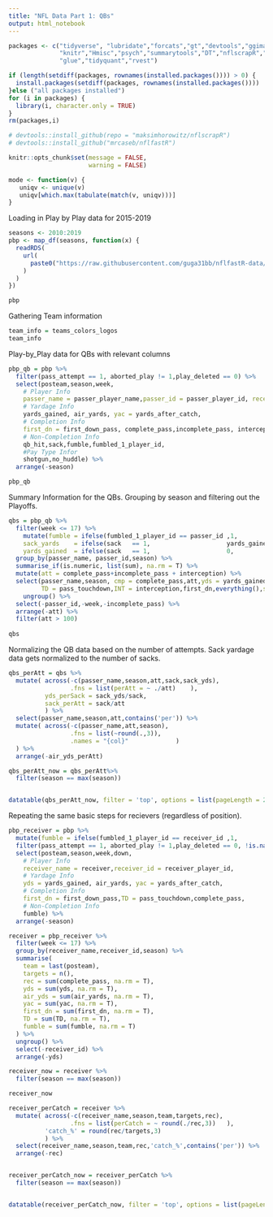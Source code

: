---
title: "NFL Data Part 1: QBs"
output: html_notebook
---

```{r Loading Packaages, message=FALSE, warning=FALSE}
packages <- c("tidyverse", "lubridate","forcats","gt","devtools","ggimage",
              "knitr","Hmisc","psych","summarytools","DT","nflscrapR","nflfastR",
              "glue","tidyquant","rvest")

if (length(setdiff(packages, rownames(installed.packages()))) > 0) {
  install.packages(setdiff(packages, rownames(installed.packages())))  
}else ("all packages installed")
for (i in packages) {
  library(i, character.only = TRUE)
}
rm(packages,i)

# devtools::install_github(repo = "maksimhorowitz/nflscrapR")
# devtools::install_github("mrcaseb/nflfastR")

knitr::opts_chunk$set(message = FALSE,
                      warning = FALSE)

mode <- function(v) {
   uniqv <- unique(v)
   uniqv[which.max(tabulate(match(v, uniqv)))]
}
```

Loading in Play by Play data for 2015-2019

```{r Querying the Data, message=FALSE, warning=FALSE}
seasons <- 2010:2019
pbp <- map_df(seasons, function(x) {
  readRDS(
    url(
      paste0("https://raw.githubusercontent.com/guga31bb/nflfastR-data/master/data/play_by_play_",x,".rds")
    )
  )
})

pbp
```

Gathering Team information

```{r Team Data}

team_info = teams_colors_logos
team_info

```

Play-by_Play data for QBs with relevant columns

```{r Wrangling QB PBP Data, message=FALSE, warning=FALSE}
pbp_qb = pbp %>% 
  filter(pass_attempt == 1, aborted_play != 1,play_deleted == 0) %>% 
  select(posteam,season,week,
    # Player Info
    passer_name = passer_player_name,passer_id = passer_player_id, receiver_name = receiver,receiver_id = receiver_player_id,
    # Yardage Info
    yards_gained, air_yards, yac = yards_after_catch, 
    # Completion Info
    first_dn = first_down_pass, complete_pass,incomplete_pass, interception, pass_touchdown,
    # Non-Completion Info
    qb_hit,sack,fumble,fumbled_1_player_id,
    #Pay Type Infor
    shotgun,no_huddle) %>% 
  arrange(-season)

pbp_qb
```

Summary Information for the QBs. Grouping by season and filtering out the Playoffs.

```{r Summarise the QB data ,message=FALSE, warning=FALSE}
qbs = pbp_qb %>% 
  filter(week <= 17) %>% 
    mutate(fumble = ifelse(fumbled_1_player_id == passer_id ,1,          0),
    sack_yards    = ifelse(sack   == 1,                     yards_gained,NA),
    yards_gained  = ifelse(sack   == 1,                     0,           yards_gained)) %>% 
  group_by(passer_name, passer_id,season) %>% 
  summarise_if(is.numeric, list(sum), na.rm = T) %>% 
  mutate(att = complete_pass+incomplete_pass + interception) %>% 
  select(passer_name,season, cmp = complete_pass,att,yds = yards_gained,air_yds = air_yards,yac,
         TD = pass_touchdown,INT = interception,first_dn,everything(),sack_yds = sack_yards) %>% 
    ungroup() %>% 
  select(-passer_id,-week,-incomplete_pass) %>% 
  arrange(-att) %>% 
  filter(att > 100)
  
qbs
```

Normalizing the QB data based on the number of attempts. Sack yardage data gets normalized to the number of sacks.

```{r Normalizing the data}
qbs_perAtt = qbs %>%
  mutate( across(-c(passer_name,season,att,sack,sack_yds), 
                 .fns = list(perAtt = ~ ./att)    ),
          yds_perSack = sack_yds/sack,
          sack_perAtt = sack/att
          ) %>% 
  select(passer_name,season,att,contains('per')) %>% 
  mutate( across(-c(passer_name,att,season),
                 .fns = list(~round(.,3)),
                 .names = "{col}"             )
  ) %>% 
  arrange(-air_yds_perAtt)

qbs_perAtt_now = qbs_perAtt%>% 
  filter(season == max(season))


datatable(qbs_perAtt_now, filter = 'top', options = list(pageLength = 25, autoWidth = F,scrollX=TRUE))
```

Repeating the same basic steps for recievers (regardless of position).

```{r Cleaning and Wrangling Receiver Data, message=FALSE, warning=FALSE}
pbp_receiver = pbp %>% 
  mutate(fumble = ifelse(fumbled_1_player_id == receiver_id ,1,          0)) %>% 
  filter(pass_attempt == 1, aborted_play != 1,play_deleted == 0, !is.na(receiver_id)) %>% 
  select(posteam,season,week,down,
    # Player Info
    receiver_name = receiver,receiver_id = receiver_player_id,
    # Yardage Info
    yds = yards_gained, air_yards, yac = yards_after_catch, 
    # Completion Info
    first_dn = first_down_pass,TD = pass_touchdown,complete_pass,
    # Non-Completion Info
    fumble) %>% 
  arrange(-season)

receiver = pbp_receiver %>% 
  filter(week <= 17) %>% 
  group_by(receiver_name,receiver_id,season) %>% 
  summarise(
    team = last(posteam),
    targets = n(),
    rec = sum(complete_pass, na.rm = T),
    yds = sum(yds, na.rm = T),
    air_yds = sum(air_yards, na.rm = T),
    yac = sum(yac, na.rm = T),
    first_dn = sum(first_dn, na.rm = T),
    TD = sum(TD, na.rm = T),
    fumble = sum(fumble, na.rm = T)
  ) %>% 
  ungroup() %>% 
  select(-receiver_id) %>% 
  arrange(-yds)

receiver_now = receiver %>% 
  filter(season == max(season))

receiver_now
```

```{r message=FALSE, warning=FALSE}
receiver_perCatch = receiver %>%
  mutate( across(-c(receiver_name,season,team,targets,rec), 
                 .fns = list(perCatch = ~ round(./rec,3))   ),
          'catch_%' = round(rec/targets,3)
          ) %>% 
  select(receiver_name,season,team,rec,'catch_%',contains('per')) %>% 
  arrange(-rec)


receiver_perCatch_now = receiver_perCatch %>% 
  filter(season == max(season))


datatable(receiver_perCatch_now, filter = 'top', options = list(pageLength = 25, autoWidth = F,scrollX=TRUE))

```

```{r}



```
